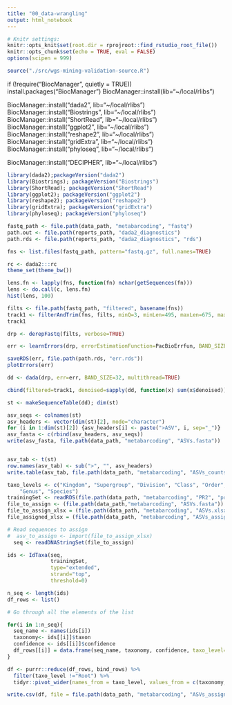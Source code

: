 ```yaml
---
title: "00_data-wrangling"
output: html_notebook
---
```


```r
# Knitr settings: 
knitr::opts_knit$set(root.dir = rprojroot::find_rstudio_root_file())
knitr::opts_chunk$set(echo = TRUE, eval = FALSE)
options(scipen = 999)
```

```r
source("./src/wgs-mining-validation-source.R")
```

if (!require("BiocManager", quietly = TRUE))
    install.packages("BiocManager")
BiocManager::install(lib="~/local/rlibs")

BiocManager::install("dada2", lib="~/local/rlibs")
BiocManager::install("Biostrings", lib="~/local/rlibs")
BiocManager::install("ShortRead", lib="~/local/rlibs")
BiocManager::install("ggplot2", lib="~/local/rlibs")
BiocManager::install("reshape2", lib="~/local/rlibs")
BiocManager::install("gridExtra", lib="~/local/rlibs")
BiocManager::install("phyloseq", lib="~/local/rlibs")

BiocManager::install("DECIPHER", lib="~/local/rlibs")

```r
library(dada2);packageVersion("dada2")
library(Biostrings); packageVersion("Biostrings")
library(ShortRead); packageVersion("ShortRead")
library(ggplot2); packageVersion("ggplot2")
library(reshape2); packageVersion("reshape2")
library(gridExtra); packageVersion("gridExtra")
library(phyloseq); packageVersion("phyloseq")
```


```r
fastq_path <- file.path(data_path, "metabarcoding", "fastq")
path.out <- file.path(reports_path, "dada2_diagnostics")
path.rds <- file.path(reports_path, "dada2_diagnostics", "rds")
```

```r
fns <- list.files(fastq_path, pattern="fastq.gz", full.names=TRUE)
```

```r
rc <- dada2:::rc
theme_set(theme_bw())
```

```r
lens.fn <- lapply(fns, function(fn) nchar(getSequences(fn)))
lens <- do.call(c, lens.fn)
hist(lens, 100)
```

```r
filts <- file.path(fastq_path, "filtered", basename(fns))
track1 <- filterAndTrim(fns, filts, minQ=3, minLen=495, maxLen=675, maxN=0, rm.phix=FALSE, maxEE=2)
track1
```

```r
drp <- derepFastq(filts, verbose=TRUE)
```
```r
err <- learnErrors(drp, errorEstimationFunction=PacBioErrfun, BAND_SIZE=32, multithread=TRUE)

saveRDS(err, file.path(path.rds, "err.rds"))
plotErrors(err)
```

```r
dd <- dada(drp, err=err, BAND_SIZE=32, multithread=TRUE)
```
```r
cbind(filtered=track1, denoised=sapply(dd, function(x) sum(x$denoised)))
```
```r
st <- makeSequenceTable(dd); dim(st)
```
```r
asv_seqs <- colnames(st)
asv_headers <- vector(dim(st)[2], mode="character")
for (i in 1:dim(st)[2]) {asv_headers[i] <- paste(">ASV", i, sep="_")}
asv_fasta <- c(rbind(asv_headers, asv_seqs))
write(asv_fasta, file.path(data_path, "metabarcoding", "ASVs.fasta"))


asv_tab <- t(st)
row.names(asv_tab) <- sub(">", "", asv_headers)
write.table(asv_tab, file.path(data_path, "metabarcoding", "ASVs_counts.tsv"), sep="\t", quote=F, col.names=NA)
```

```r
taxo_levels <- c("Kingdom", "Supergroup", "Division", "Class", "Order", "Family", 
    "Genus", "Species")
trainingSet <- readRDS(file.path(data_path, "metabarcoding", "PR2", "pr2_version_4.14.0_SSU.decipher.trained.rds"))
file_to_assign <- (file.path(data_path,"metabarcoding", "ASVs.fasta"))
file_to_assign_xlsx = (file.path(data_path, "metabarcoding", "ASVs.xlsx"))
file_assigned_xlsx = (file.path(data_path, "metabarcoding", "ASVs_assigned.xlsx"))

# Read sequences to assign
#  asv_to_assign <- import(file_to_assign_xlsx)
  seq <- readDNAStringSet(file_to_assign)
```

```r
ids <- IdTaxa(seq,
              trainingSet,
              type="extended",
              strand="top",
              threshold=0)
```
```r
n_seq <- length(ids)
df_rows <- list()

# Go through all the elements of the list

for(i in 1:n_seq){
  seq_name <- names(ids[i])
  taxonomy<- ids[[i]]$taxon
  confidence <- ids[[i]]$confidence
  df_rows[[i]] = data.frame(seq_name, taxonomy, confidence, taxo_level=c("Root", taxo_levels))
}

df <- purrr::reduce(df_rows, bind_rows) %>% 
  filter(taxo_level !="Root") %>% 
  tidyr::pivot_wider(names_from = taxo_level, values_from = c(taxonomy, confidence))

write.csv(df, file = file.path(data_path, "metabarcoding", "ASVs_assigned.csv"))
```

